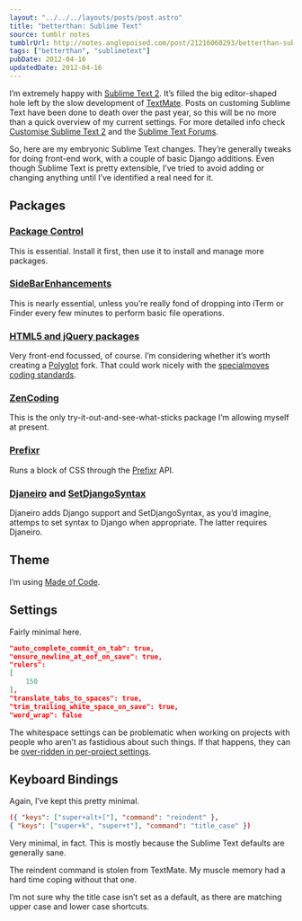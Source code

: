 ```yaml
---
layout: "../../../layouts/posts/post.astro"
title: "betterthan: Sublime Text"
source: tumblr notes
tumblrUrl: http://notes.anglepoised.com/post/21216060293/betterthan-sublime-text
tags: ["betterthan", "sublimetext"]
pubDate: 2012-04-16
updatedDate: 2012-04-16
---
```


I’m extremely happy with [Sublime Text 2](http://www.sublimetext.com/). It’s filled the big editor-shaped hole left by the slow development of [TextMate](http://macromates.com/). Posts on customing Sublime Text have been done to death over the past year, so this will be no more than a quick overview of my current settings. For more detailed info check [Customise Sublime Text 2](http://rathersplendid.net/home/customise-sublime-text-2) and the [Sublime Text Forums](http://www.sublimetext.com/forum/).

So, here are my embryonic Sublime Text changes. They’re generally tweaks for doing front-end work, with a couple of basic Django additions. Even though Sublime Text is pretty extensible, I’ve tried to avoid adding or changing anything until I’ve identified a real need for it.

## Packages

### [Package Control](http://wbond.net/sublime_packages/package_control)

This is essential. Install it first, then use it to install and manage more packages.

### [SideBarEnhancements](https://github.com/titoBouzout/SideBarEnhancements)

This is nearly essential, unless you’re really fond of dropping into iTerm or Finder every few minutes to perform basic file operations.

### [HTML5 and jQuery packages](http://www.sublimetext.com/forum/viewtopic.php?f=5&t=2751)

Very front-end focussed, of course. I’m considering whether it’s worth creating a [Polyglot](http://dev.w3.org/html5/html-xhtml-author-guide/html-xhtml-authoring-guide.html) fork. That could work nicely with the [specialmoves coding standards](http://specialmoves.github.com/coding-standards-front-end/).

### [ZenCoding](http://code.google.com/p/zen-coding/wiki/SublimeTextZenCodingEn)

This is the only try-it-out-and-see-what-sticks package I’m allowing myself at present.

### [Prefixr](http://wbond.net/sublime_packages/prefixr)

Runs a block of CSS through the [Prefixr](http://prefixr.com/) API.

### [Djaneiro](https://github.com/squ1b3r/Djaneiro) and [SetDjangoSyntax](https://bitbucket.org/pjv/setdjangosyntax)

Djaneiro adds Django support and SetDjangoSyntax, as you’d imagine, attemps to set syntax to Django when appropriate. The latter requires Djaneiro.

## Theme

I’m using [Made of Code](http://madeofcode.com/posts/29-photo-my-new-textmate-theme-8220-made-of-code-8221-mdash-download-9-feb-2010-update-t).

## Settings

Fairly minimal here.

```json
"auto_complete_commit_on_tab": true,
"ensure_newline_at_eof_on_save": true,
"rulers":
[
    150
],
"translate_tabs_to_spaces": true,
"trim_trailing_white_space_on_save": true,
"word_wrap": false
```

The whitespace settings can be problematic when working on projects with people who aren’t as fastidious about such things. If that happens, they can be [over-ridden in per-project settings](http://www.sublimetext.com/docs/2/projects.html).

## Keyboard Bindings

Again, I’ve kept this pretty minimal.

```json
({ "keys": ["super+alt+["], "command": "reindent" },
{ "keys": ["super+k", "super+t"], "command": "title_case" })
```

Very minimal, in fact. This is mostly because the Sublime Text defaults are generally sane.

The reindent command is stolen from TextMate. My muscle memory had a hard time coping without that one.

I’m not sure why the title case isn’t set as a default, as there are matching upper case and lower case shortcuts.
